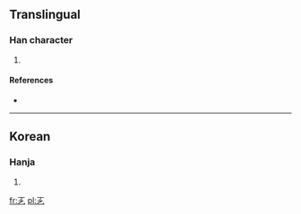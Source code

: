 ==Translingual==

===Han character===
{{Han char|rn=5|rad=乙|as=02|sn=3|four=|canj=一弓弓 (MNN)}}

# {{defn|Han|sort=乙02}}

====References====
* {{Han ref|kx=0084.051|dkj=|dj=|hdz=|uh=3409|ud=13321|bh=|bd=}}

----

==Korean==

===Hanja===
{{ko-hanja|hangeul=절|rv=jeol|mr=chŏl|y=cel}}

# {{defn|lang=ko|sort=乙02}}

[[fr:㐉]]
[[pl:㐉]]
